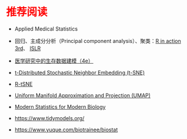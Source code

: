 # 推荐阅读 {.unnumbered style="color:red"}

-   Applied Medical Statistics

-   回归、主成分分析（Principal component analysis）、聚类：[R in action 3rd](https://livebook.manning.com/book/r-in-action-third-edition)、 [ISLR](https://www.statlearning.com/)

-   [医学研究中的生存数据建模（4e）](https://bookdown.org/wangzhen/survival/)

-   [t-Distributed Stochastic Neighbor Embedding (t-SNE)](https://lvdmaaten.github.io/tsne/)

-   [R-tSNE](https://cran.r-project.org/web/packages/tsne/)

-   [Uniform Manifold Approximation and Projection (UMAP)](https://umap-learn.readthedocs.io/en/latest/){.uri}

-   [Modern Statistics for Modern Biology](https://www.huber.embl.de/msmb/)

-   <https://www.tidymodels.org/>

-   <https://www.yuque.com/biotrainee/biostat>
